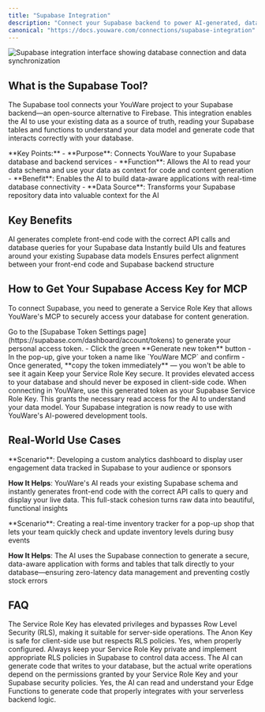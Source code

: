 ```yaml
---
title: "Supabase Integration"
description: "Connect your Supabase backend to power AI-generated, data-aware applications with real-time database connectivity and full-stack cohesion."
canonical: "https://docs.youware.com/connections/supabase-integration"
---
```


<Frame>
<img src="/images/supabase-integration-overview.png" alt="Supabase integration interface showing database connection and data synchronization" />
</Frame>

## What is the Supabase Tool?

The Supabase tool connects your YouWare project to your Supabase backend—an open-source alternative to Firebase. This integration enables the AI to use your existing data as a source of truth, reading your Supabase tables and functions to understand your data model and generate code that interacts correctly with your database.

<Info>
**Key Points:**
- **Purpose**: Connects YouWare to your Supabase database and backend services
- **Function**: Allows the AI to read your data schema and use your data as context for code and content generation
- **Benefit**: Enables the AI to build data-aware applications with real-time database connectivity
- **Data Source**: Transforms your Supabase repository data into valuable context for the AI
</Info>

## Key Benefits

<CardGroup cols={3}>
<Card title="Data-Aware Generation" icon="brain">
AI generates complete front-end code with the correct API calls and database queries for your Supabase data
</Card>

<Card title="Rapid Prototyping" icon="rocket">
Instantly build UIs and features around your existing Supabase data models
</Card>

<Card title="Full-Stack Cohesion" icon="layer-group">
Ensures perfect alignment between your front-end code and Supabase backend structure
</Card>
</CardGroup>

## How to Get Your Supabase Access Key for MCP

To connect Supabase, you need to generate a Service Role Key that allows YouWare's MCP to securely access your database for content generation.

<Steps>
<Step title="Open the Access Token Page">
Go to the [Supabase Token Settings page](https://supabase.com/dashboard/account/tokens) to generate your personal access token.
</Step>

<Step title="Generate and Copy Token">
- Click the green **Generate new token** button
- In the pop-up, give your token a name like `YouWare MCP` and confirm
- Once generated, **copy the token immediately** — you won't be able to see it again

<Warning>
Keep your Service Role Key secure. It provides elevated access to your database and should never be exposed in client-side code.
</Warning>
</Step>

<Step title="Use the Service Role Key">
When connecting in YouWare, use this generated token as your Supabase Service Role Key. This grants the necessary read access for the AI to understand your data model.

<Check>
Your Supabase integration is now ready to use with YouWare's AI-powered development tools.
</Check>
</Step>
</Steps>

## Real-World Use Cases

<Tabs>
<Tab title="Pro Creator">
**Scenario**: Developing a custom analytics dashboard to display user engagement data tracked in Supabase to your audience or sponsors

**How It Helps**: YouWare's AI reads your existing Supabase schema and instantly generates front-end code with the correct API calls to query and display your live data. This full-stack cohesion turns raw data into beautiful, functional insights
</Tab>

<Tab title="Small Business">
**Scenario**: Creating a real-time inventory tracker for a pop-up shop that lets your team quickly check and update inventory levels during busy events

**How It Helps**: The AI uses the Supabase connection to generate a secure, data-aware application with forms and tables that talk directly to your database—ensuring zero-latency data management and preventing costly stock errors
</Tab>
</Tabs>

## FAQ

<AccordionGroup>
<Accordion title="What's the difference between the Service Role Key and the Anon Key?">
The Service Role Key has elevated privileges and bypasses Row Level Security (RLS), making it suitable for server-side operations. The Anon Key is safe for client-side use but respects RLS policies.
</Accordion>

<Accordion title="Is my database secure with this integration?">
Yes, when properly configured. Always keep your Service Role Key private and implement appropriate RLS policies in Supabase to control data access.
</Accordion>

<Accordion title="Can the AI write to my database?">
The AI can generate code that writes to your database, but the actual write operations depend on the permissions granted by your Service Role Key and your Supabase security policies.
</Accordion>

<Accordion title="Does this work with Supabase Edge Functions?">
Yes, the AI can read and understand your Edge Functions to generate code that properly integrates with your serverless backend logic.
</Accordion>
</AccordionGroup>

